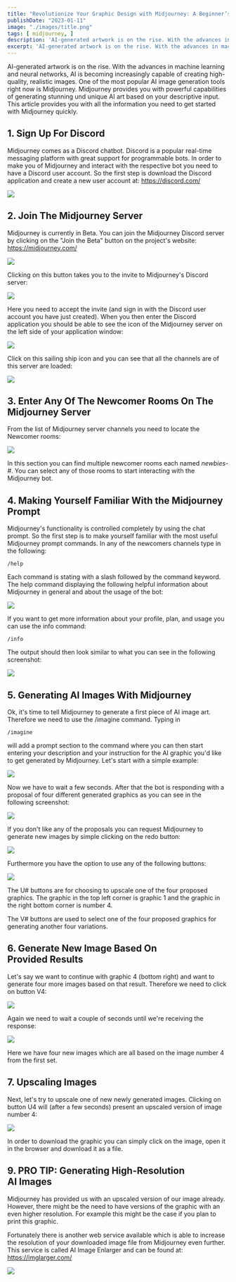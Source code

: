 ```yaml
---
title: "Revolutionize Your Graphic Design with Midjourney: A Beginner’s Guide to AI Image Generation"
publishDate: "2023-01-11"
image: "./images/title.png"
tags: [ midjourney, ]
description: 'AI-generated artwork is on the rise. With the advances in machine learning and neural networks, AI is becoming increasingly capable of creating high-quality, realistic images. One of the most popular AI image generation tools right now is Midjourney. Midjourney provides you with powerful capabilities of generating stunning und unique AI art based on your descriptive input. This article provides you with all the information you need to get started with Midjourney quickly.' 
excerpt: 'AI-generated artwork is on the rise. With the advances in machine learning and neural networks, AI is becoming increasingly capable of creating high-quality, realistic images. One of the most popular AI image generation tools right now is Midjourney. Midjourney provides you with powerful capabilities of generating stunning und unique AI art based on your descriptive input. This article provides you with all the information you need to get started with Midjourney quickly.' 
---
```


AI-generated artwork is on the rise. With the advances in machine learning and neural networks, AI is becoming increasingly capable of creating high-quality, realistic images. One of the most popular AI image generation tools right now is Midjourney. Midjourney provides you with powerful capabilities of generating stunning und unique AI art based on your descriptive input. This article provides you with all the information you need to get started with Midjourney quickly.

## 1. Sign Up For Discord

Midjourney comes as a Discord chatbot. Discord is a popular real-time messaging platform with great support for programmable bots. In order to make you of Midjourney and interact with the respective bot you need to have a Discord user account. So the first step is download the Discord application and create a new user account at: https://discord.com/

![](images/10.png)

## 2. Join The Midjourney Server

Midjourney is currently in Beta. You can join the Midjourney Discord server by clicking on the "Join the Beta" button on the project's website: https://midjourney.com/

![](images/20.png)

Clicking on this button takes you to the invite to Midjourney's Discord server:

![](images/30.png)

Here you need to accept the invite (and sign in with the Discord user account you have just created). When you then enter the Discord application you should be able to see the icon of the Midjourney server on the left side of your application window:

![](images/40.png)

Click on this sailing ship icon and you can see that all the channels are of this server are loaded:

![](images/50.png)

## 3. Enter Any Of The Newcomer Rooms On The Midjourney Server

From the list of Midjourney server channels you need to locate the Newcomer rooms:

![](images/60.png)

In this section you can find multiple newcomer rooms each named *newbies-#*. You can select any of those rooms to start interacting with the Midjourney bot.

## 4. Making Yourself Familiar With the Midjourney Prompt

Midjourney's functionality is controlled completely by using the chat prompt. So the first step is to make yourself familiar with the most useful Midjourney prompt commands. In any of the newcomers channels type in the following:

```
/help
```

Each command is stating with a slash followed by the command keyword. The help command displaying the following helpful information about Midjourney in general and about the usage of the bot:

![](images/70.png)

If you want to get more information about your profile, plan, and usage you can use the info command:

```
/info
```

The output should then look similar to what you can see in the following screenshot:

![](images/80.png)

## 5. Generating AI Images With Midjourney

Ok, it's time to tell Midjourney to generate a first piece of AI image art. Therefore we need to use the /imagine command. Typing in

```
/imagine
```

will add a prompt section to the command where you can then start entering your description and your instruction for the AI graphic you'd like to get generated by Midjourney. Let's start with a simple example:

![](images/90.png)

Now we have to wait a few seconds. After that the bot is responding with a proposal of four different generated graphics as you can see in the following screenshot:

![](images/100.png)

If you don't like any of the proposals you can request Midjourney to generate new images by simple clicking on the redo button:

![](images/110.png)

Furthermore you have the option to use any of the following buttons:

![](images/120.png)

The U# buttons are for choosing to upscale one of the four proposed graphics. The graphic in the top left corner is graphic 1 and the graphic in the right bottom corner is number 4.

The V# buttons are used to select one of the four proposed graphics for generating another four variations.

## 6. Generate New Image Based On Provided Results

Let's say we want to continue with graphic 4 (bottom right) and want to generate four more images based on that result. Therefore we need to click on button V4:

![](images/130.png)

Again we need to wait a couple of seconds until we're receiving the response:

![](images/140.png)

Here we have four new images which are all based on the image number 4 from the first set.

## 7. Upscaling Images

Next, let's try to upscale one of new newly generated images. Clicking on button U4 will (after a few seconds) present an upscaled version of image number 4:

![](images/150.png)

In order to download the graphic you can simply click on the image, open it in the browser and download it as a file.

## 9. PRO TIP: Generating High-Resolution AI Images

Midjourney has provided us with an upscaled version of our image already. However, there might be the need to have versions of the graphic with an even higher resolution. For example this might be the case if you plan to print this graphic.

Fortunately there is another web service available which is able to increase the resolution of your downloaded image file from Midjourney even further. This service is called AI Image Enlarger and can be found at: https://imglarger.com/

![](images/160.png)
